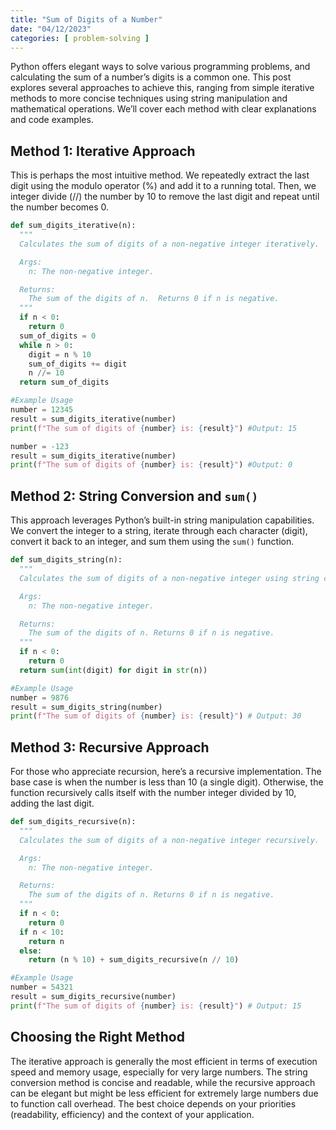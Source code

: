 ```yaml
---
title: "Sum of Digits of a Number"
date: "04/12/2023"
categories: [ problem-solving ]
---
```



Python offers elegant ways to solve various programming problems, and calculating the sum of a number's digits is a common one.  This post explores several approaches to achieve this, ranging from simple iterative methods to more concise techniques using string manipulation and mathematical operations.  We'll cover each method with clear explanations and code examples.


## Method 1: Iterative Approach

This is perhaps the most intuitive method. We repeatedly extract the last digit using the modulo operator (%) and add it to a running total. Then, we integer divide (//) the number by 10 to remove the last digit and repeat until the number becomes 0.

```python
def sum_digits_iterative(n):
  """
  Calculates the sum of digits of a non-negative integer iteratively.

  Args:
    n: The non-negative integer.

  Returns:
    The sum of the digits of n.  Returns 0 if n is negative.
  """
  if n < 0:
    return 0
  sum_of_digits = 0
  while n > 0:
    digit = n % 10
    sum_of_digits += digit
    n //= 10
  return sum_of_digits

#Example Usage
number = 12345
result = sum_digits_iterative(number)
print(f"The sum of digits of {number} is: {result}") #Output: 15

number = -123
result = sum_digits_iterative(number)
print(f"The sum of digits of {number} is: {result}") #Output: 0

```

## Method 2: String Conversion and `sum()`

This approach leverages Python's built-in string manipulation capabilities. We convert the integer to a string, iterate through each character (digit), convert it back to an integer, and sum them using the `sum()` function.

```python
def sum_digits_string(n):
  """
  Calculates the sum of digits of a non-negative integer using string conversion.

  Args:
    n: The non-negative integer.

  Returns:
    The sum of the digits of n. Returns 0 if n is negative.
  """
  if n < 0:
    return 0
  return sum(int(digit) for digit in str(n))

#Example Usage
number = 9876
result = sum_digits_string(number)
print(f"The sum of digits of {number} is: {result}") # Output: 30
```

## Method 3: Recursive Approach

For those who appreciate recursion, here's a recursive implementation. The base case is when the number is less than 10 (a single digit). Otherwise, the function recursively calls itself with the number integer divided by 10, adding the last digit.


```python
def sum_digits_recursive(n):
  """
  Calculates the sum of digits of a non-negative integer recursively.

  Args:
    n: The non-negative integer.

  Returns:
    The sum of the digits of n. Returns 0 if n is negative.
  """
  if n < 0:
    return 0
  if n < 10:
    return n
  else:
    return (n % 10) + sum_digits_recursive(n // 10)

#Example Usage
number = 54321
result = sum_digits_recursive(number)
print(f"The sum of digits of {number} is: {result}") # Output: 15

```

## Choosing the Right Method

The iterative approach is generally the most efficient in terms of execution speed and memory usage, especially for very large numbers. The string conversion method is concise and readable, while the recursive approach can be elegant but might be less efficient for extremely large numbers due to function call overhead.  The best choice depends on your priorities (readability, efficiency) and the context of your application.

